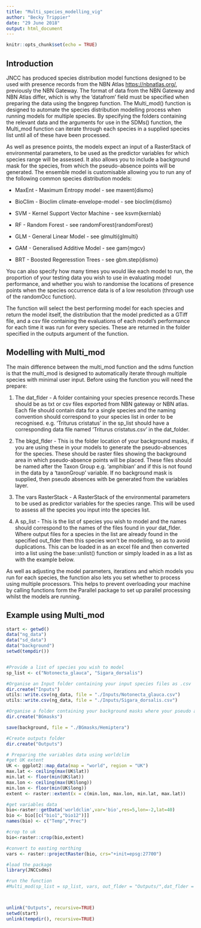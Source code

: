 ```yaml
---
title: "Multi_species_modelling_vig"
author: "Becky Trippier"
date: "29 June 2018"
output: html_document
---
```


```r
knitr::opts_chunk$set(echo = TRUE)
```

## Introduction

JNCC has produced species distribution model functions designed to be used with presence records from the NBN Atlas <https://nbnatlas.org/>, previously the NBN Gateway. The format of data from the NBN Gateway and NBN Atlas differ, which is why the 'datafrom' field must be specified when preparing the data using the bngprep function. The Multi_mod() function is designed to automate the species distribution modelling process when running models for multiple species. By specifying the folders containing the relevant data and the arguments for use in the SDMs() function, the Multi_mod function can iterate through each species in a supplied species list until all of these have been processed.

As well as presence points, the models expect an input of a RasterStack of environmental parameters, to be used as the predictor variables for which species range will be assessed. It also allows you to include a background mask for the species, from which the pseudo-absence points will be generated. The ensemble model is customisable allowing you to run any of the following common species distribution models: 

* MaxEnt - Maximum Entropy model - see maxent{dismo}

* BioClim - Bioclim climate-envelope-model - see bioclim{dismo}

* SVM - Kernel Support Vector Machine - see ksvm{kernlab}

* RF - Random Forest - see randomForest{randomForest}

* GLM - General Linear Model - see glmulti{glmulti}

* GAM - Generalised Additive Model - see gam{mgcv}

* BRT - Boosted Regeresstion Trees - see gbm.step{dismo}

You can also specify how many times you would like each model to run, the proportion of your testing data you wish to use in evaluating model performance, and whether you wish to  randomise the locations of presence points when the species occurrence data is of a low resolution (through use of the randomOcc function).


The function will select the best performing model for each species and return the model itself, the distribution that the model predicted as a GTiff file, and a csv file containing the evaluations of each model's performance for each time it was run for every species. These are returned in the folder specified in the outputs argument of the function.


## Modelling with Multi_mod

The main difference between the multi_mod function and the sdms function is that the multi_mod is designed to automatically iterate through multiple species with minimal user input. Before using the function you will need the prepare:

1. The dat_flder - A folder containing your species presence records.These should be as txt or csv files exported from NBN gateway or NBN atlas. Each file should contain data for a single species and the naming convention should correspond to your species list in order to be recognised. e.g. 'Triturus cristatus' in the sp_list should have a corresponding data file named 'Triturus cristatus.csv' in the dat_folder.

2. The bkgd_flder - This is the folder location of your background masks, if you are using these in your models to generate the pseudo-absences for the species. These should be raster files showing the background area in which pseudo-absence points will be placed. These files should be named after the Taxon Group e.g. 'amphibian' and if this is not found in the data by a 'taxonGroup' variable. If no background mask is supplied, then pseudo absences with be generated from the variables layer.

3. The vars RasterStack - A RasterStack of the environmental parameters to be used as predictor variables for the species range. This will be used to assess all the species you input into the species list. 

4. A sp_list - This is the list of species you wish to model and the names should correspond to the names of the files found in your dat_flder. Where output files for a species in the list are already found in the specified out_flder then this species won't be modelling, so as to avoid duplications. This can be loaded in as an excel file and then converted into a list using the base::unlist() function or simply loaded in as a list as with the example below.

As well as adjusting the model parameters, iterations and which models you run for each species, the function also lets you set whether to process using multiple processors. This helps to prevent overloading your machine by calling functions form the Parallel package to set up parallel processing whilst the models are running.

## Example using Multi_mod

```r
start <- getwd()
data("ng_data")
data("sd_data")
data("background")
setwd(tempdir())


#Provide a list of species you wish to model
sp_list <- c("Notonecta_glauca", "Sigara_dorsalis")

#Organise an Input folder containing your input species files as .csv
dir.create("Inputs")
utils::write.csv(ng_data, file = "./Inputs/Notonecta_glauca.csv")
utils::write.csv(ng_data, file = "./Inputs/Sigara_dorsalis.csv")

#Organise a folder containing your background masks where your pseudo absences will be generated from.
dir.create("BGmasks")

save(background, file = "./BGmasks/Hemiptera")

#Create outputs folder
dir.create("Outputs")

# Preparing the variables data using worldclim
#get UK extent
UK <- ggplot2::map_data(map = "world", region = "UK")
max.lat <- ceiling(max(UK$lat))
min.lat <- floor(min(UK$lat))
max.lon <- ceiling(max(UK$long))
min.lon <- floor(min(UK$long))
extent <- raster::extent(x = c(min.lon, max.lon, min.lat, max.lat))

#get variables data
bio<-raster::getData('worldclim',var='bio',res=5,lon=-2,lat=40)
bio <- bio[[c("bio1","bio12")]]
names(bio) <- c("Temp","Prec")

#crop to uk
bio<-raster::crop(bio,extent)

#convert to easting northing
vars <- raster::projectRaster(bio, crs="+init=epsg:27700")

#load the package
library(JNCCsdms)

#run the function
#Multi_mod(sp_list = sp_list, vars, out_flder = "Outputs/",dat_flder = "Inputs/", bkgd_flder = "BGmasks/", max_tries = 1, datafrom = "NBNatlas", covarRes = 100, models = c("BioClim", "GLM"), prop_test_data = 0.25, bngCol = "OSGR", mult_prssr = FALSE, rndm_occ = TRUE)



unlink("Outputs", recursive=TRUE)
setwd(start)
unlink(tempdir(), recursive=TRUE)
```


